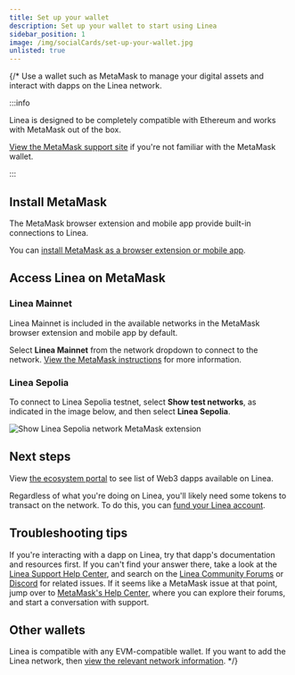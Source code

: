 ```yaml
---
title: Set up your wallet
description: Set up your wallet to start using Linea
sidebar_position: 1
image: /img/socialCards/set-up-your-wallet.jpg
unlisted: true
---
```



<RedirectPage />

{/* 
Use a wallet such as MetaMask to manage your digital assets and interact with dapps on the Linea network.

:::info

Linea is designed to be completely compatible with Ethereum and works with 
MetaMask out of the box.

[View the MetaMask support site](https://support.metamask.io/getting-started/getting-started-with-metamask/) 
if you're not familiar with the MetaMask wallet.

:::

## Install MetaMask

The MetaMask browser extension and mobile app provide built-in connections to Linea.

You can [install MetaMask as a browser extension or mobile app](https://metamask.io/download/).

## Access Linea on MetaMask

### Linea Mainnet

Linea Mainnet is included in the available networks in the MetaMask browser extension and mobile 
app by default.

Select **Linea Mainnet** from the network dropdown to connect to the network.
[View the MetaMask instructions](https://support.metamask.io/networks-and-sidechains/managing-networks/how-to-connect-to-linea-on-metamask/)
for more information.

### Linea Sepolia

To connect to Linea Sepolia testnet, select **Show test networks**, as indicated in the image 
below, and then select **Linea Sepolia**.

<div class="center-container">
  <div class="img-small">
    <img
      src="/img/article_images/Use_Linea/Set_up_your_wallet/Linea_find_Linea_sepolia2.gif"
      alt="Show Linea Sepolia network MetaMask extension"
    />
  </div>
</div>

## Next steps
 
View [the ecosystem portal](https://linea.build/apps) to see list of Web3 dapps available on Linea.

Regardless of what you're doing on Linea, you'll likely need some tokens to transact on the network. 
To do this, you can [fund your Linea account](./fund.mdx).

## Troubleshooting tips

If you're interacting with a dapp on Linea, try that dapp's documentation and resources first. 
If you can't find your answer there, take a look at the [Linea Support Help Center](https://support.linea.build), 
and search on the [Linea Community Forums](https://community.linea.build) or [Discord](https://discord.com/invite/linea) 
for related issues. If it seems like a MetaMask issue at that point, jump over to 
[MetaMask's Help Center](https://support.metamask.io), where you can explore their forums, and 
start a conversation with support.

## Other wallets

Linea is compatible with any EVM-compatible wallet. If you want to add the Linea network, then
[view the relevant network information](../../developers/quickstart/info-contracts.mdx).
*/}